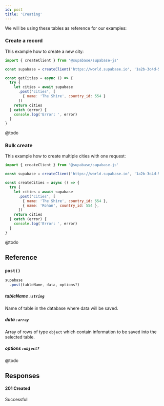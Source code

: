 ```yaml
---
id: post
title: 'Creating'
---
```





We will be using these tables as reference for our examples:

<DummyData />



### Create a record

This example how to create a new city:

<!-- prettier-ignore -->
```js {7-8}
import { createClient } from '@supabase/supabase-js'

const supabase = createClient('https://world.supabase.io', '1a2b-3c4d-5e6f-7g8h')

const getCities = async () => {
  try {
    let cities = await supabase
      .post('cities', [
        { name: 'The Shire', country_id: 554 }
      ])
    return cities
  } catch (error) {
    console.log('Error: ', error)
  }
}
```

<Collapsable title="Toggle Example Response">

@todo

</Collapsable>

### Bulk create

This example how to create multiple cities with one request:

<!-- prettier-ignore -->
```js {7-8}
import { createClient } from '@supabase/supabase-js'

const supabase = createClient('https://world.supabase.io', '1a2b-3c4d-5e6f-7g8h')

const createCities = async () => {
  try {
    let cities = await supabase
      .post('cities', [
        { name: 'The Shire', country_id: 554 },
        { name: 'Rohan', country_id: 554 },
      ])
    return cities
  } catch (error) {
    console.log('Error: ', error)
  }
}
```

<Collapsable title="Toggle Example Response">

@todo

</Collapsable>




## Reference



### `post()`
```js
supabase
  .post(tableName, data, options?)
```

##### tableName `:string`  
Name of table in the database where data will be saved.

##### data `:array`   
Array of rows of type `object` which contain information to be saved into the selected table.


##### options `:object?`   
@todo



## Responses

#### 201 Created
Successful

<CommonResponses />